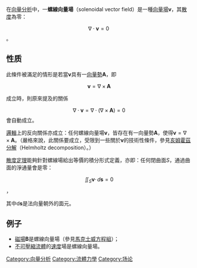 {{Unreferenced|time=2015-08-30T01:50:48+00:00}}
{{noteTA
|G1=物理學
}}
在[[向量分析|向量分析]]中，一'''螺線向量場'''（solenoidal vector field）是一種[[向量場|向量場]]'''v'''，其[[散度|散度]]為零：
:<math> \nabla \cdot \mathbf{v} = 0 \, </math>。

==性质==
此條件被滿足的情形是若當'''v'''具有一[[向量勢|向量勢]]'''A'''，即

:<math>\mathbf{v} = \nabla \times \mathbf{A}</math>

成立時，則原來提及的關係

:<math>\nabla \cdot \mathbf{v} = \nabla \cdot (\nabla \times \mathbf{A}) = 0</math>會自動成立。

[[邏輯|邏輯]]上的反向關係亦成立：任何螺線向量場'''v'''，皆存在有一向量勢'''A'''，使得<math>\mathbf{v} = \nabla \times \mathbf{A}</math>。（嚴格來說，此關係要成立，受限到一些關於'''v'''的技術性條件，參見[[亥姆霍茲分解|亥姆霍茲分解]]（Helmholtz decomposition）。）

[[散度定理|散度定理]]能夠針對螺線場給出等價的積分形式定義，亦即：任何閉曲面<math>S</math>，通過曲面的淨通量會是零：
:<math> \iint_S \mathbf{v} \cdot \, d\mathbf{s} = 0 </math>，

其中<math>\mathrm{d}\mathbf{s}</math>是法向量朝外的面元。

== 例子 ==
* [[磁場|磁場]]'''B'''是螺線向量場（參見[[馬克士威方程組|馬克士威方程組]]）；
* [[不可壓縮流|不可壓縮流體]]的[[速度|速度]]場是螺線向量場。
{{Math-stub}}

{{DEFAULTSORT:L}} 
[[Category:向量分析|Category:向量分析]]
[[Category:流體力學|Category:流體力學]]
[[Category:场论|Category:场论]]